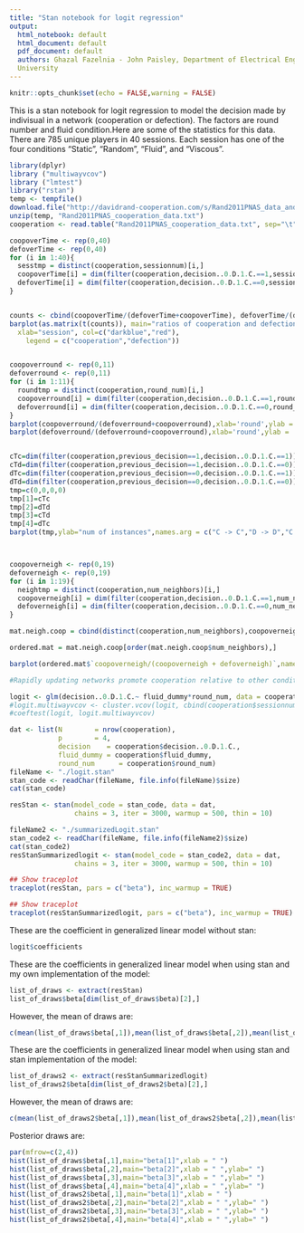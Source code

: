 ```yaml
---
title: "Stan notebook for logit regression"
output:
  html_notebook: default
  html_document: default
  pdf_document: default
  authors: Ghazal Fazelnia - John Paisley, Department of Electrical Engineering, Columbia
  University 
---
```


```r
knitr::opts_chunk$set(echo = FALSE,warning = FALSE)
```

This is a stan notebook for logit regression to model the decision made by indivisual in a network (cooperation or defection). The factors are round number and fluid condition.Here are some of the statistics for this data.
There are 785 unique players in 40 sessions. Each session has one of the four conditions "Static", "Random", "Fluid", and "Viscous".

```r
library(dplyr)
library ("multiwayvcov")
library ("lmtest")
library("rstan")
temp <- tempfile()
download.file("http://davidrand-cooperation.com/s/Rand2011PNAS_data_and_code-pi6b.zip",temp, mode="wb")
unzip(temp, "Rand2011PNAS_cooperation_data.txt")
cooperation <- read.table("Rand2011PNAS_cooperation_data.txt", sep="\t",skip=0, header=T)

coopoverTime <- rep(0,40)
defoverTime <- rep(0,40)
for (i in 1:40){
  sesstmp = distinct(cooperation,sessionnum)[i,]
  coopoverTime[i] = dim(filter(cooperation,decision..0.D.1.C.==1,sessionnum==sesstmp))
  defoverTime[i] = dim(filter(cooperation,decision..0.D.1.C.==0,sessionnum==sesstmp))
}


counts <- cbind(coopoverTime/(defoverTime+coopoverTime), defoverTime/(defoverTime+coopoverTime))
barplot(as.matrix(t(counts)), main="ratios of cooperation and defection in sessions",
  xlab="session", col=c("darkblue","red"),
 	legend = c("cooperation","defection"))


coopoverround <- rep(0,11)
defoverround <- rep(0,11)
for (i in 1:11){
  roundtmp = distinct(cooperation,round_num)[i,]
  coopoverround[i] = dim(filter(cooperation,decision..0.D.1.C.==1,round_num==roundtmp))
  defoverround[i] = dim(filter(cooperation,decision..0.D.1.C.==0,round_num==roundtmp))
}
barplot(coopoverround/(defoverround+coopoverround),xlab='round',ylab = 'average ratio of cooperation',main="Average ratio of cooperation in rounds")
barplot(defoverround/(defoverround+coopoverround),xlab='round',ylab = 'average ratio of defection',main = "Average ratio of defection in rounds")


cTc=dim(filter(cooperation,previous_decision==1,decision..0.D.1.C.==1))[1]
cTd=dim(filter(cooperation,previous_decision==1,decision..0.D.1.C.==0))[1]
dTc=dim(filter(cooperation,previous_decision==0,decision..0.D.1.C.==1))[1]
dTd=dim(filter(cooperation,previous_decision==0,decision..0.D.1.C.==0))[1]
tmp=c(0,0,0,0)
tmp[1]=cTc
tmp[2]=dTd
tmp[3]=cTd
tmp[4]=dTc
barplot(tmp,ylab="num of instances",names.arg = c("C -> C","D -> D","C -> D", "D -> C"),main = "plot to show change in decision in two consecutive round",col=c("darkblue"))



coopoverneigh <- rep(0,19)
defoverneigh <- rep(0,19)
for (i in 1:19){
  neightmp = distinct(cooperation,num_neighbors)[i,]
  coopoverneigh[i] = dim(filter(cooperation,decision..0.D.1.C.==1,num_neighbors==neightmp))
  defoverneigh[i] = dim(filter(cooperation,decision..0.D.1.C.==0,num_neighbors==neightmp))
}

mat.neigh.coop = cbind(distinct(cooperation,num_neighbors),coopoverneigh/(coopoverneigh+defoverneigh))

ordered.mat = mat.neigh.coop[order(mat.neigh.coop$num_neighbors),]

barplot(ordered.mat$`coopoverneigh/(coopoverneigh + defoverneigh)`,names.arg = ordered.mat$num_neighbors,xlab = "number of neighbors",ylab = "ratio of cooperation",main="ratio of cooperation with respect to number of neighbors",col=c("darkblue"))

```



```r
#Rapidly updating networks promote cooperation relative to other conditions (coeff = 0.135, p = .006)

logit <- glm(decision..0.D.1.C.~ fluid_dummy*round_num, data = cooperation, family = "binomial")
#logit.multiwayvcov <- cluster.vcov(logit, cbind(cooperation$sessionnum, cooperation$playerid))
#coeftest(logit, logit.multiwayvcov)

```





```r
dat <- list(N        = nrow(cooperation),
            p        = 4,
            decision    = cooperation$decision..0.D.1.C.,
            fluid_dummy = cooperation$fluid_dummy,
            round_num      = cooperation$round_num)
fileName <- "./logit.stan"
stan_code <- readChar(fileName, file.info(fileName)$size)
cat(stan_code)
```


<!-- ```{stan output.var=} -->
<!-- data { -->

<!--    int<lower=0> N; // Number of observations (an integer) -->
<!--    int<lower=0> p; // Number of parameters -->
<!--    // Variables -->
<!--    int decision[N]; -->
<!--    int<lower=0>  round_num[N]; -->
<!--    int<lower=0>  fluid_dummy[N]; -->
<!--  } -->

<!--  parameters { -->
<!--    // Define parameters to estimate -->
<!--    real beta[p]; -->
<!--  } -->

<!--  transformed parameters  { -->
<!--    // Probability trasformation from linear predictor -->
<!--    real<lower=0> odds[N]; -->
<!--    real<lower=0, upper=1> prob[N]; -->

<!--    for (i in 1:N) { -->
<!--      odds[i] <- exp(beta[1] + beta[2]*fluid_dummy[i] + beta[3]*round_num[i] +   beta[4]*round_num[i]*fluid_dummy[i]); -->
<!--      prob[i] <- odds[i] / (odds[i] + 1); -->
<!--    } -->
<!--  } -->

<!--  model { -->
<!--   // Prior part of Bayesian inference (flat if unspecified) -->

<!--     decision ~ bernoulli(prob); // Likelihood part of Bayesian inference -->
<!--  } -->
<!-- ``` -->


```r
resStan <- stan(model_code = stan_code, data = dat,
                chains = 3, iter = 3000, warmup = 500, thin = 10)
```

```r
fileName2 <- "./summarizedLogit.stan"
stan_code2 <- readChar(fileName, file.info(fileName2)$size)
cat(stan_code2)
resStanSummarizedlogit <- stan(model_code = stan_code2, data = dat,
                chains = 3, iter = 3000, warmup = 500, thin = 10)
```




```r
## Show traceplot
traceplot(resStan, pars = c("beta"), inc_warmup = TRUE)
```

```r

## Show traceplot
traceplot(resStanSummarizedlogit, pars = c("beta"), inc_warmup = TRUE)
```


These are the coefficient in generalized linear model without stan:

```r
logit$coefficients
```

These are the coefficients in generalized linear model when using stan and my own implementation of the model:
```r

list_of_draws <- extract(resStan)
list_of_draws$beta[dim(list_of_draws$beta)[2],]
```
However, the mean of draws are:
```r
c(mean(list_of_draws$beta[,1]),mean(list_of_draws$beta[,2]),mean(list_of_draws$beta[,3]),mean(list_of_draws$beta[,4]))
```


These are the coefficients in generalized linear model when using stan and stan implementation of the model:
```r
list_of_draws2 <- extract(resStanSummarizedlogit)
list_of_draws2$beta[dim(list_of_draws2$beta)[2],]
```
However, the mean of draws are:
```r
c(mean(list_of_draws2$beta[,1]),mean(list_of_draws2$beta[,2]),mean(list_of_draws2$beta[,3]),mean(list_of_draws2$beta[,4]))
```

Posterior draws are:

```r
par(mfrow=c(2,4))
hist(list_of_draws$beta[,1],main="beta[1]",xlab = " ")
hist(list_of_draws$beta[,2],main="beta[2]",xlab = " ",ylab=" ")
hist(list_of_draws$beta[,3],main="beta[3]",xlab = " ",ylab=" ")
hist(list_of_draws$beta[,4],main="beta[4]",xlab = " ",ylab=" ")
hist(list_of_draws2$beta[,1],main="beta[1]",xlab = " ")
hist(list_of_draws2$beta[,2],main="beta[2]",xlab = " ",ylab=" ")
hist(list_of_draws2$beta[,3],main="beta[3]",xlab = " ",ylab=" ")
hist(list_of_draws2$beta[,4],main="beta[4]",xlab = " ",ylab=" ")
```
